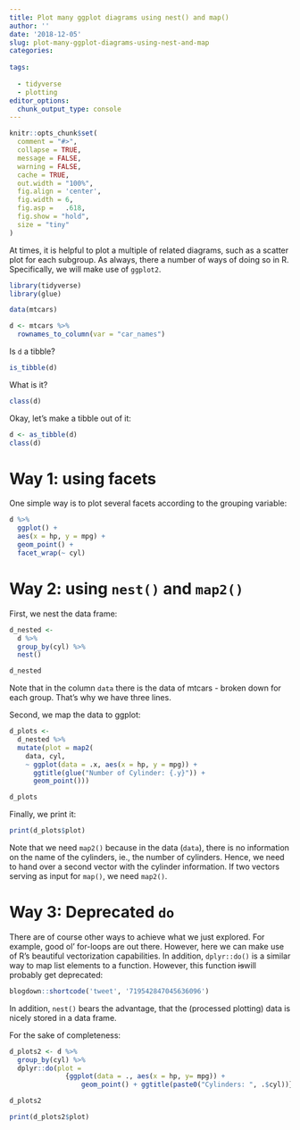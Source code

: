 ```yaml
---
title: Plot many ggplot diagrams using nest() and map()
author: ''
date: '2018-12-05'
slug: plot-many-ggplot-diagrams-using-nest-and-map
categories:
  
tags:
  
  - tidyverse
  - plotting
editor_options: 
  chunk_output_type: console
---
```


```r

knitr::opts_chunk$set(
  comment = "#>",
  collapse = TRUE,
  message = FALSE,
  warning = FALSE,
  cache = TRUE,
  out.width = "100%",
  fig.align = 'center',
  fig.width = 6,
  fig.asp =   .618,
  fig.show = "hold",
  size = "tiny"
)
```



At times, it is helpful to plot a multiple of related diagrams, such as a scatter plot for each subgroup. As always, there a number of ways of doing so in R. Specifically, we will make use of `ggplot2`.

```r
library(tidyverse)
library(glue)
```


```r
data(mtcars)
```



```r
d <- mtcars %>% 
  rownames_to_column(var = "car_names")
```


Is `d` a tibble?

```r
is_tibble(d)
```

What is it?


```r
class(d)
```


Okay, let's make a tibble out of it:

```r
d <- as_tibble(d)
class(d)
```


# Way 1: using facets

One simple way is to plot several facets according to the grouping variable:


```r
d %>% 
  ggplot() +
  aes(x = hp, y = mpg) +
  geom_point() +
  facet_wrap(~ cyl)
```


# Way 2: using `nest()` and `map2()`


First, we nest the data frame:

```r
d_nested <- 
  d %>% 
  group_by(cyl) %>% 
  nest()

d_nested
```

Note that in the column `data` there is the data of mtcars - 
broken down for each group. 
That's why we have three lines.


Second, we map the data to ggplot:


```r
d_plots <- 
  d_nested %>% 
  mutate(plot = map2(
    data, cyl, 
    ~ ggplot(data = .x, aes(x = hp, y = mpg)) +
      ggtitle(glue("Number of Cylinder: {.y}")) +
      geom_point()))

d_plots
```

Finally, we print it:


```r
print(d_plots$plot) 
```



Note that we need `map2()` because in the data (`data`), 
there is no information on the name of the cylinders, 
ie., the number of cylinders. 
Hence, we need to hand over a second vector with the cylinder information. 
If two vectors serving as input for `map()`, we need `map2()`.


# Way 3: Deprecated `do`


There are of course other ways to achieve what we just explored. 
For example, good ol' for-loops are out there. 
However, here we can make use of R's beautiful vectorization capabilities. 
In addition, `dplyr::do()` is a similar way to map list elements to a function.
However, this function ~~is~~will probably get deprecated:


```r
blogdown::shortcode('tweet', '719542847045636096')
```


In addition, `nest()` bears the advantage, 
that the (processed plotting) data is nicely stored in a data frame.


For the sake of completeness:

```r
d_plots2 <- d %>% 
  group_by(cyl) %>% 
  dplyr::do(plot = 
              {ggplot(data = ., aes(x = hp, y= mpg)) + 
                  geom_point() + ggtitle(paste0("Cylinders: ", .$cyl))})

d_plots2
```


```r
print(d_plots2$plot)
```


